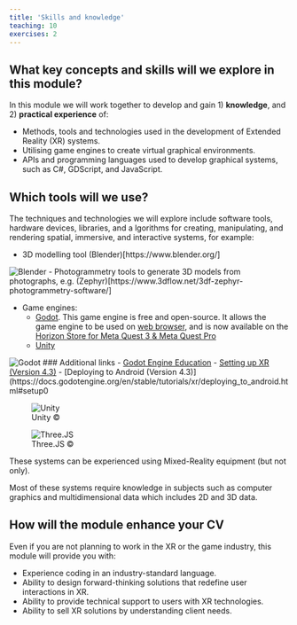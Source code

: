 ```yaml
---
title: 'Skills and knowledge'
teaching: 10
exercises: 2
---
```




## What key concepts and skills will we explore in this module?
In this module we will work together to develop and gain 1) **knowledge**, and 2) **practical experience** of:

- Methods, tools and technologies used in the development of Extended Reality (XR) systems.
- Utilising game engines to create virtual graphical environments.
- APIs and programming languages used to develop graphical systems, such as C#, GDScript, and JavaScript.


## Which tools will we use?

The techniques and technologies we will explore include software tools, hardware devices, libraries, and a
lgorithms for creating, manipulating, and rendering spatial, immersive, and interactive systems, for example:

- 3D modelling tool (Blender)[https://www.blender.org/]

![&copy; Blender](https://upload.wikimedia.org/wikipedia/commons/8/8e/Blender_2.45_screenshot.jpg){alt="Blender"}
- Photogrammetry tools to generate 3D models from photographs, e.g. (Zephyr)[https://www.3dflow.net/3df-zephyr-photogrammetry-software/]

- Game engines:
  - [Godot](https://godotengine.org/). This game engine is free and open-source. It allows
  the game engine to be used on [web browser](https://editor.godotengine.org/releases/latest/), and is now available on the [Horizon Store for Meta Quest 3 & Meta Quest Pro](https://godotengine.org/article/godot-editor-horizon-store-early-access-release/)
  - [Unity](https://unity.com/)

![Godot &copy;](https://upload.wikimedia.org/wikipedia/commons/6/6a/Godot_icon.svg){alt="Godot"}
### Additional links
- [Godot Engine Education](https://godotengine.org/education)
- [Setting up XR (Version 4.3)](https://docs.godotengine.org/en/4.3/tutorials/xr/setting_up_xr.html)
- [Deploying to Android (Version 4.3)](https://docs.godotengine.org/en/stable/tutorials/xr/deploying_to_android.html#setup0



![Unity &copy;](https://upload.wikimedia.org/wikipedia/commons/c/c4/Unity_2021.svg){alt="Unity"}

![Three.JS &copy;](https://upload.wikimedia.org/wikipedia/commons/3/3e/Three.js-code-example.jpg){alt="Three.JS"}

These systems can be experienced using Mixed-Reality equipment (but not only).

Most of these systems require knowledge in subjects such as 
computer graphics and multidimensional data which includes
2D and 3D data.


## How will the module enhance your CV

Even if you are not planning to work in the XR or the game industry, this module will provide you with:

- Experience coding in an industry-standard language.
- Ability to design forward-thinking solutions that redefine user interactions in XR. 
- Ability to provide technical support to users with XR technologies.
- Ability to sell XR solutions by understanding client needs.


 


